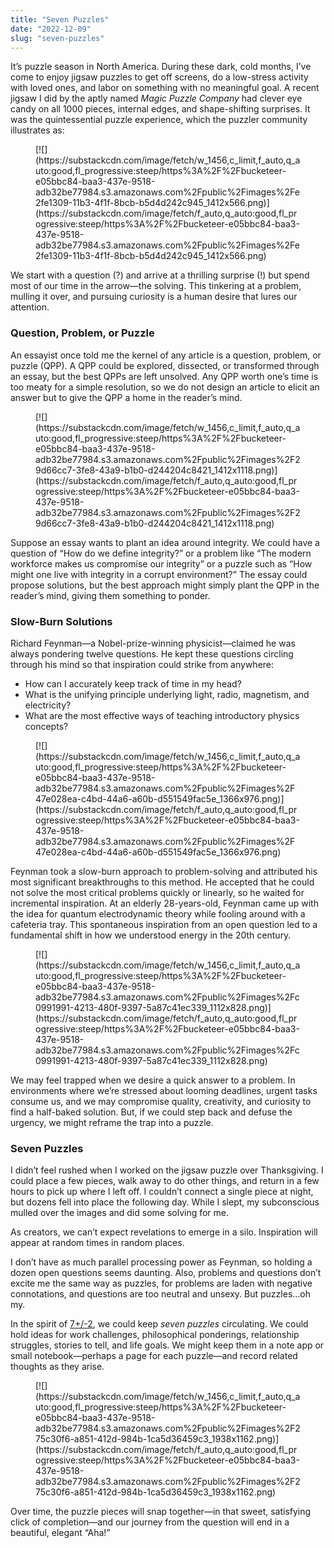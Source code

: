 ```yaml
---
title: "Seven Puzzles"
date: "2022-12-09"
slug: "seven-puzzles"
---
```


It’s puzzle season in North America. During these dark, cold months, I’ve come to enjoy jigsaw puzzles to get off screens, do a low-stress activity with loved ones, and labor on something with no meaningful goal. A recent jigsaw I did by the aptly named *Magic Puzzle Company* had clever eye candy on all 1000 pieces, internal edges, and shape-shifting surprises. It was the quintessential puzzle experience, which the puzzler community illustrates as:

<figure class="wp-block-image">[![](https://substackcdn.com/image/fetch/w_1456,c_limit,f_auto,q_auto:good,fl_progressive:steep/https%3A%2F%2Fbucketeer-e05bbc84-baa3-437e-9518-adb32be77984.s3.amazonaws.com%2Fpublic%2Fimages%2Fe2fe1309-11b3-4f1f-8bcb-b5d4d242c945_1412x566.png)](https://substackcdn.com/image/fetch/f_auto,q_auto:good,fl_progressive:steep/https%3A%2F%2Fbucketeer-e05bbc84-baa3-437e-9518-adb32be77984.s3.amazonaws.com%2Fpublic%2Fimages%2Fe2fe1309-11b3-4f1f-8bcb-b5d4d242c945_1412x566.png)</figure>We start with a question (?) and arrive at a thrilling surprise (!) but spend most of our time in the arrow—the solving. This tinkering at a problem, mulling it over, and pursuing curiosity is a human desire that lures our attention.

### Question, Problem, or Puzzle

An essayist once told me the kernel of any article is a question, problem, or puzzle (QPP). A QPP could be explored, dissected, or transformed through an essay, but the best QPPs are left unsolved. Any QPP worth one’s time is too meaty for a simple resolution, so we do not design an article to elicit an answer but to give the QPP a home in the reader’s mind.

<figure class="wp-block-image">[![](https://substackcdn.com/image/fetch/w_1456,c_limit,f_auto,q_auto:good,fl_progressive:steep/https%3A%2F%2Fbucketeer-e05bbc84-baa3-437e-9518-adb32be77984.s3.amazonaws.com%2Fpublic%2Fimages%2F29d66cc7-3fe8-43a9-b1b0-d244204c8421_1412x1118.png)](https://substackcdn.com/image/fetch/f_auto,q_auto:good,fl_progressive:steep/https%3A%2F%2Fbucketeer-e05bbc84-baa3-437e-9518-adb32be77984.s3.amazonaws.com%2Fpublic%2Fimages%2F29d66cc7-3fe8-43a9-b1b0-d244204c8421_1412x1118.png)</figure>Suppose an essay wants to plant an idea around integrity. We could have a question of “How do we define integrity?” or a problem like “The modern workforce makes us compromise our integrity” or a puzzle such as “How might one live with integrity in a corrupt environment?” The essay could propose solutions, but the best approach might simply plant the QPP in the reader’s mind, giving them something to ponder.

### Slow-Burn Solutions

Richard Feynman—a Nobel-prize-winning physicist—claimed he was always pondering twelve questions. He kept these questions circling through his mind so that inspiration could strike from anywhere:

- How can I accurately keep track of time in my head?
- What is the unifying principle underlying light, radio, magnetism, and electricity?
- What are the most effective ways of teaching introductory physics concepts?

<figure class="wp-block-image">[![](https://substackcdn.com/image/fetch/w_1456,c_limit,f_auto,q_auto:good,fl_progressive:steep/https%3A%2F%2Fbucketeer-e05bbc84-baa3-437e-9518-adb32be77984.s3.amazonaws.com%2Fpublic%2Fimages%2F47e028ea-c4bd-44a6-a60b-d551549fac5e_1366x976.png)](https://substackcdn.com/image/fetch/f_auto,q_auto:good,fl_progressive:steep/https%3A%2F%2Fbucketeer-e05bbc84-baa3-437e-9518-adb32be77984.s3.amazonaws.com%2Fpublic%2Fimages%2F47e028ea-c4bd-44a6-a60b-d551549fac5e_1366x976.png)</figure>Feynman took a slow-burn approach to problem-solving and attributed his most significant breakthroughs to this method. He accepted that he could not solve the most critical problems quickly or linearly, so he waited for incremental inspiration. At an elderly 28-years-old, Feynman came up with the idea for quantum electrodynamic theory while fooling around with a cafeteria tray. This spontaneous inspiration from an open question led to a fundamental shift in how we understood energy in the 20th century.

<figure class="wp-block-image">[![](https://substackcdn.com/image/fetch/w_1456,c_limit,f_auto,q_auto:good,fl_progressive:steep/https%3A%2F%2Fbucketeer-e05bbc84-baa3-437e-9518-adb32be77984.s3.amazonaws.com%2Fpublic%2Fimages%2Fc0991991-4213-480f-9397-5a87c41ec339_1112x828.png)](https://substackcdn.com/image/fetch/f_auto,q_auto:good,fl_progressive:steep/https%3A%2F%2Fbucketeer-e05bbc84-baa3-437e-9518-adb32be77984.s3.amazonaws.com%2Fpublic%2Fimages%2Fc0991991-4213-480f-9397-5a87c41ec339_1112x828.png)</figure>We may feel trapped when we desire a quick answer to a problem. In environments where we’re stressed about looming deadlines, urgent tasks consume us, and we may compromise quality, creativity, and curiosity to find a half-baked solution. But, if we could step back and defuse the urgency, we might reframe the trap into a puzzle.

### Seven Puzzles

I didn’t feel rushed when I worked on the jigsaw puzzle over Thanksgiving. I could place a few pieces, walk away to do other things, and return in a few hours to pick up where I left off. I couldn’t connect a single piece at night, but dozens fell into place the following day. While I slept, my subconscious mulled over the images and did some solving for me.

As creators, we can’t expect revelations to emerge in a silo. Inspiration will appear at random times in random places.

I don’t have as much parallel processing power as Feynman, so holding a dozen open questions seems daunting. Also, problems and questions don’t excite me the same way as puzzles, for problems are laden with negative connotations, and questions are too neutral and unsexy. But puzzles…oh my.

In the spirit of [7+/-2](https://turtlespace.blog/p/seven-plus-or-minus-two), we could keep *seven puzzles* circulating. We could hold ideas for work challenges, philosophical ponderings, relationship struggles, stories to tell, and life goals. We might keep them in a note app or small notebook—perhaps a page for each puzzle—and record related thoughts as they arise.

<figure class="wp-block-image">[![](https://substackcdn.com/image/fetch/w_1456,c_limit,f_auto,q_auto:good,fl_progressive:steep/https%3A%2F%2Fbucketeer-e05bbc84-baa3-437e-9518-adb32be77984.s3.amazonaws.com%2Fpublic%2Fimages%2F275c30f6-a851-412d-984b-1ca5d36459c3_1938x1162.png)](https://substackcdn.com/image/fetch/f_auto,q_auto:good,fl_progressive:steep/https%3A%2F%2Fbucketeer-e05bbc84-baa3-437e-9518-adb32be77984.s3.amazonaws.com%2Fpublic%2Fimages%2F275c30f6-a851-412d-984b-1ca5d36459c3_1938x1162.png)</figure>Over time, the puzzle pieces will snap together—in that sweet, satisfying click of completion—and our journey from the question will end in a beautiful, elegant “Aha!”